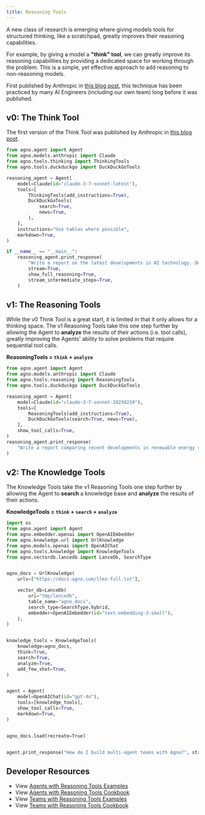 ```yaml
---
title: Reasoning Tools
---
```


A new class of research is emerging where giving models tools for structured thinking, like a scratchpad, greatly improves their reasoning capabilities.

For example, by giving a model a **"think" tool**, we can greatly improve its reasoning capabilities by providing a dedicated space for working through the problem. This is a simple, yet effective approach to add reasoning to non-reasoning models.

First published by Anthropic in [this blog post](https://www.anthropic.com/engineering/claude-think-tool), this technique has been practiced by many AI Engineers (including our own team) long before it was published.

## v0: The Think Tool

The first version of the Think Tool was published by Anthropic in [this blog post](https://www.anthropic.com/engineering/claude-think-tool).

```python claude_thinking_tools.py
from agno.agent import Agent
from agno.models.anthropic import Claude
from agno.tools.thinking import ThinkingTools
from agno.tools.duckduckgo import DuckDuckGoTools

reasoning_agent = Agent(
    model=Claude(id="claude-3-7-sonnet-latest"),
    tools=[
        ThinkingTools(add_instructions=True),
        DuckDuckGoTools(
            search=True,
            news=True,
        ),
    ],
    instructions="Use tables where possible",
    markdown=True,
)

if __name__ == "__main__":
    reasoning_agent.print_response(
        "Write a report on the latest developments in AI technology. Only the report, no other text.",
        stream=True,
        show_full_reasoning=True,
        stream_intermediate_steps=True,
    )
```

## v1: The Reasoning Tools

While the v0 Think Tool is a great start, it is limited in that it only allows for a thinking space. The v1 Reasoning Tools take this one step further by allowing the Agent to **analyze** the results of their actions (i.e. tool calls), greatly improving the Agents' ability to solve problems that require sequential tool calls.

**ReasoningTools = `think` + `analyze`**

```python claude_reasoning_tools.py
from agno.agent import Agent
from agno.models.anthropic import Claude
from agno.tools.reasoning import ReasoningTools
from agno.tools.duckduckgo import DuckDuckGoTools

reasoning_agent = Agent(
    model=Claude(id="claude-3-7-sonnet-20250219"),
    tools=[
        ReasoningTools(add_instructions=True),
        DuckDuckGoTools(search=True, news=True),
    ],
    show_tool_calls=True,
)
reasoning_agent.print_response(
    "Write a report comparing recent developments in renewable energy vs traditional energy", stream=True, markdown=True
)
```

## v2: The Knowledge Tools

The Knowledge Tools take the v1 Reasoning Tools one step further by allowing the Agent to **search** a knowledge base and **analyze** the results of their actions.

**KnowledgeTools = `think` + `search` + `analyze`** 

```python knowledge_tools.py
import os
from agno.agent import Agent
from agno.embedder.openai import OpenAIEmbedder
from agno.knowledge.url import UrlKnowledge
from agno.models.openai import OpenAIChat
from agno.tools.knowledge import KnowledgeTools
from agno.vectordb.lancedb import LanceDb, SearchType


agno_docs = UrlKnowledge(
    urls=["https://docs.agno.com/llms-full.txt"],

    vector_db=LanceDb(
        uri="tmp/lancedb",
        table_name="agno_docs",
        search_type=SearchType.hybrid,
        embedder=OpenAIEmbedder(id="text-embedding-3-small"),
    ),
)


knowledge_tools = KnowledgeTools(
    knowledge=agno_docs,
    think=True,   
    search=True,  
    analyze=True,  
    add_few_shot=True, 
)


agent = Agent(
    model=OpenAIChat(id="gpt-4o"),
    tools=[knowledge_tools],
    show_tool_calls=True, 
    markdown=True, 
)


agno_docs.load(recreate=True)


agent.print_response("How do I build multi-agent teams with Agno?", stream=True)
```

## Developer Resources



- View [Agents with Reasoning Tools Examples](/examples/concepts/reasoning/tools)
- View [Agents with Reasoning Tools Cookbook](https://github.com/agno-agi/agno/tree/main/cookbook/reasoning/tools)
- View [Teams with Reasoning Tools Examples](/examples/concepts/reasoning/teams)
- View [Teams with Reasoning Tools Cookbook](https://github.com/agno-agi/agno/tree/main/cookbook/reasoning/teams)